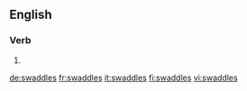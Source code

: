 
==English==

===Verb===
{{head|en|verb form}}

# {{en-third-person singular of|swaddle}}

[[de:swaddles]]
[[fr:swaddles]]
[[it:swaddles]]
[[fi:swaddles]]
[[vi:swaddles]]